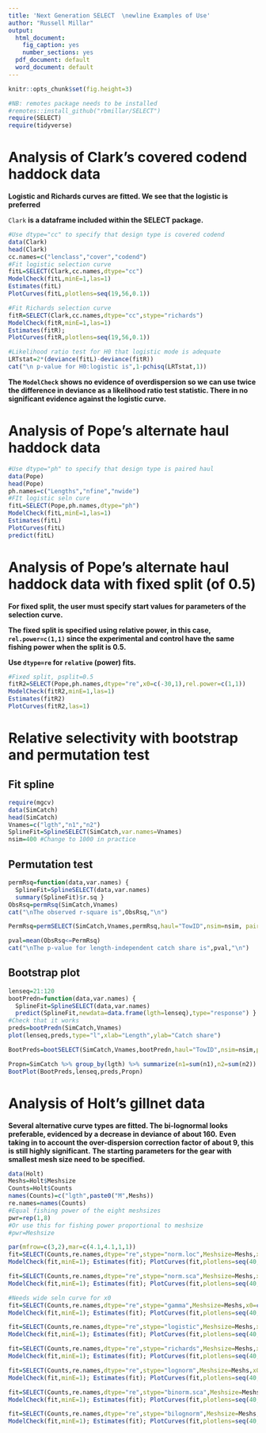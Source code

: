 ```yaml
---
title: 'Next Generation SELECT  \newline Examples of Use'
author: "Russell Millar"
output:
  html_document:
    fig_caption: yes
    number_sections: yes
  pdf_document: default
  word_document: default
---
```


```r
knitr::opts_chunk$set(fig.height=3)
```

```r
#NB: remotes package needs to be installed
#remotes::install_github("rbmillar/SELECT")
require(SELECT)
require(tidyverse)
```

# Analysis of Clark's covered codend haddock data

**Logistic and Richards curves are fitted. We see that the logistic is preferred**

`Clark` **is a dataframe included within the SELECT package.**

```r
#Use dtype="cc" to specify that design type is covered codend
data(Clark)
head(Clark)
cc.names=c("lenclass","cover","codend")
#Fit logistic selection curve
fitL=SELECT(Clark,cc.names,dtype="cc")
ModelCheck(fitL,minE=1,las=1)
Estimates(fitL) 
PlotCurves(fitL,plotlens=seq(19,56,0.1))

#Fit Richards selection curve
fitR=SELECT(Clark,cc.names,dtype="cc",stype="richards")
ModelCheck(fitR,minE=1,las=1)
Estimates(fitR);
PlotCurves(fitR,plotlens=seq(19,56,0.1))

#Likelihood ratio test for H0 that logistic mode is adequate
LRTstat=2*(deviance(fitL)-deviance(fitR))
cat("\n p-value for H0:logistic is",1-pchisq(LRTstat,1))
```

**The `ModelCheck` shows no evidence of overdispersion so we can use twice the
difference in deviance as a likelihood ratio test statistic. 
There in no significant evidence against the logistic curve.**

# Analysis of Pope's alternate haul haddock data

```r
#Use dtype="ph" to specify that design type is paired haul
data(Pope)
head(Pope)
ph.names=c("Lengths","nfine","nwide")
#FIt logistic seln cure
fitL=SELECT(Pope,ph.names,dtype="ph")
ModelCheck(fitL,minE=1,las=1)
Estimates(fitL) 
PlotCurves(fitL)
predict(fitL)
```

# Analysis of Pope's alternate haul haddock data with fixed split (of 0.5)

**For fixed split, the user must specify start values for parameters of the selection curve.**

**The fixed split is specified using relative power, in this case, `rel.power=c(1,1)` since the experimental and control have the same fishing power when the split is 0.5.**

**Use `dtype=re` for `relative` (power) fits.**

```r
#Fixed split, psplit=0.5
fitR2=SELECT(Pope,ph.names,dtype="re",x0=c(-30,1),rel.power=c(1,1))
ModelCheck(fitR2,minE=1,las=1)
Estimates(fitR2) 
PlotCurves(fitR2,las=1)
```

# Relative selectivity with bootstrap and permutation test

## Fit spline
```r
require(mgcv)
data(SimCatch)
head(SimCatch)
Vnames=c("lgth","n1","n2")
SplineFit=SplineSELECT(SimCatch,var.names=Vnames)
nsim=400 #Change to 1000 in practice
```

## Permutation test
```r
permRsq=function(data,var.names) {
  SplineFit=SplineSELECT(data,var.names)
  summary(SplineFit)$r.sq }
ObsRsq=permRsq(SimCatch,Vnames)
cat("\nThe observed r-square is",ObsRsq,"\n")

PermRsq=permSELECT(SimCatch,Vnames,permRsq,haul="TowID",nsim=nsim, paired=T)

pval=mean(ObsRsq<=PermRsq)
cat("\nThe p-value for length-independent catch share is",pval,"\n")
```

## Bootstrap plot
```r
lenseq=21:120
bootPredn=function(data,var.names) {
  SplineFit=SplineSELECT(data,var.names)
  predict(SplineFit,newdata=data.frame(lgth=lenseq),type="response") }
#Check that it works
preds=bootPredn(SimCatch,Vnames)
plot(lenseq,preds,type="l",xlab="Length",ylab="Catch share")

BootPreds=bootSELECT(SimCatch,Vnames,bootPredn,haul="TowID",nsim=nsim,paired=T)

Propn=SimCatch %>% group_by(lgth) %>% summarize(n1=sum(n1),n2=sum(n2))     %>% mutate(y=n2/(n1+n2))
BootPlot(BootPreds,lenseq,preds,Propn)
```


# Analysis of Holt's gillnet data

**Several alternative curve types are fitted. The bi-lognormal looks preferable, evidenced by a decrease in deviance of about 160.**
**Even taking in to account the over-dispersion correction factor of about 9, this is still highly significant.**
**The starting parameters for the gear with smallest mesh size need to be specified.**

```r
data(Holt)
Meshs=Holt$Meshsize 
Counts=Holt$Counts
names(Counts)=c("lgth",paste0("M",Meshs))
re.names=names(Counts)
#Equal fishing power of the eight meshsizes
pwr=rep(1,8)
#Or use this for fishing power proportional to meshsize
#pwr=Meshsize

par(mfrow=c(3,2),mar=c(4.1,4.1,1,1))
fit=SELECT(Counts,re.names,dtype="re",stype="norm.loc",Meshsize=Meshs,x0=c(60,4),rel.power=pwr)
ModelCheck(fit,minE=1); Estimates(fit); PlotCurves(fit,plotlens=seq(40,90,0.1))

fit=SELECT(Counts,re.names,dtype="re",stype="norm.sca",Meshsize=Meshs,x0=c(60,4),rel.power=pwr)
ModelCheck(fit,minE=1); Estimates(fit); PlotCurves(fit,plotlens=seq(40,90,0.1))

#Needs wide seln curve for x0
fit=SELECT(Counts,re.names,dtype="re",stype="gamma",Meshsize=Meshs,x0=c(10,5),rel.power=pwr) 
ModelCheck(fit,minE=1); Estimates(fit); PlotCurves(fit,plotlens=seq(40,90,0.1))

fit=SELECT(Counts,re.names,dtype="re",stype="logistic",Meshsize=Meshs,x0=c(-60,1),rel.power=pwr) 
ModelCheck(fit,minE=1); Estimates(fit); PlotCurves(fit,plotlens=seq(40,90,0.1))

fit=SELECT(Counts,re.names,dtype="re",stype="richards",Meshsize=Meshs,x0=c(-60,1,0),rel.power=pwr) 
ModelCheck(fit,minE=1); Estimates(fit); PlotCurves(fit,plotlens=seq(40,90,0.1))

fit=SELECT(Counts,re.names,dtype="re",stype="lognorm",Meshsize=Meshs,x0=c(log(60),0.1),rel.power=pwr)
ModelCheck(fit,minE=1); Estimates(fit); PlotCurves(fit,plotlens=seq(40,90,0.1))

fit=SELECT(Counts,re.names,dtype="re",stype="binorm.sca",Meshsize=Meshs,x0=c(55,4,65,4,2),rel.power=pwr)
ModelCheck(fit,minE=1); Estimates(fit); PlotCurves(fit,plotlens=seq(40,90,0.1))

fit=SELECT(Counts,re.names,dtype="re",stype="bilognorm",Meshsize=Meshs,x0=c(4,0.2,4.2,0.1,2),rel.power=pwr)
ModelCheck(fit,minE=1); Estimates(fit); PlotCurves(fit,plotlens=seq(40,90,0.1))
```
